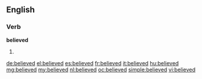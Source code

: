 ==English==

===Verb===
'''believed'''

# {{past of|believe}}

[[de:believed]]
[[el:believed]]
[[es:believed]]
[[fr:believed]]
[[it:believed]]
[[hu:believed]]
[[mg:believed]]
[[my:believed]]
[[nl:believed]]
[[oc:believed]]
[[simple:believed]]
[[vi:believed]]